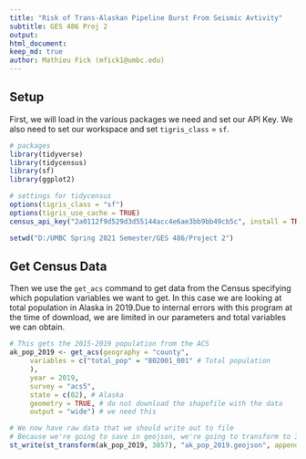 ---
title: "Risk of Trans-Alaskan Pipeline Burst From Seismic Avtivity"
subtitle: GES 486 Proj 2
output: 
html_document:
keep_md: true
author: Mathieu Fick (mfick1@umbc.edu)
---


## Setup
First, we will load in the various packages we need and set our API Key. We also need to set our workspace and set `tigris_class` = `sf`.

```{r setup}
# packages
library(tidyverse)
library(tidycensus)
library(sf)
library(ggplot2)

# settings for tidycensus
options(tigris_class = "sf")
options(tigris_use_cache = TRUE)
census_api_key("2a0112f9d529d3d55144acc4e6ae3bb9bb49cb5c", install = TRUE, overwrite = TRUE)

setwd("D:/UMBC Spring 2021 Semester/GES 486/Project 2")
```

## Get Census Data
Then we use the `get_acs` command to get data from the Census specifying which population variables we want to get. In this case we are looking at total population in Alaska in 2019.Due to internal errors with this program at the time of download, we are limited in our parameters and total variables we can obtain.
```{r download census}

# This gets the 2015-2019 population from the ACS
ak_pop_2019 <- get_acs(geography = "county", 
     variables = c("total_pop" = "B02001_001" # Total population
     ),
     year = 2019,
     survey = "acs5",
     state = c(02), # Alaska
     geometry = TRUE, # do not download the shapefile with the data
     output = "wide") # we need this

# We now have raw data that we should write out to file
# Because we're going to save in geojson, we're going to transform to 3857
st_write(st_transform(ak_pop_2019, 3857), "ak_pop_2019.geojson", append = TRUE)

```
